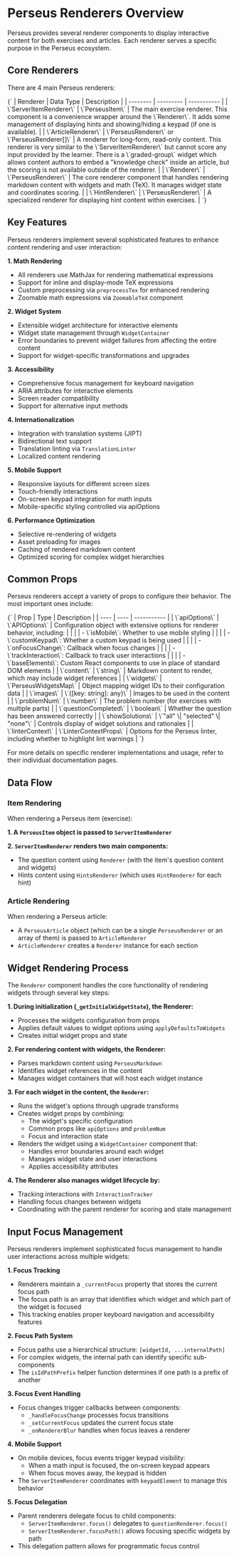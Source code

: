 
<Meta title="Renderers/Overview" />

# Perseus Renderers Overview

Perseus provides several renderer components to display interactive content for both exercises and articles. Each renderer serves a specific purpose in the Perseus ecosystem.

## Core Renderers

There are 4 main Perseus renderers:

<Markdown>
    {`
| Renderer | Data Type | Description |
| -------- | --------- | ----------- |
| \`ServerItemRenderer\` | \`PerseusItem\` | The main exercise renderer. This component is a convenience wrapper around the \`Renderer\`. It adds some management of displaying hints and showing/hiding a keypad (if one is available). |
| \`ArticleRenderer\` | \`PerseusRenderer\` or \`PerseusRenderer[]\` | A renderer for long-form, read-only content. This renderer is very similar to the \`ServerItemRenderer\` but cannot score any input provided by the learner. There is a \`graded-group\` widget which allows content authors to embed a "knowledge check" inside an article, but the scoring is not available outside of the renderer. |
| \`Renderer\` | \`PerseusRenderer\` | The core renderer component that handles rendering markdown content with widgets and math (TeX). It manages widget state and coordinates scoring. |
| \`HintRenderer\` | \`PerseusRenderer\` | A specialized renderer for displaying hint content within exercises. |
    `}
</Markdown>

## Key Features

Perseus renderers implement several sophisticated features to enhance content rendering and user interaction:

**1. Math Rendering**

-   All renderers use MathJax for rendering mathematical expressions
-   Support for inline and display-mode TeX expressions
-   Custom preprocessing via `preprocessTex` for enhanced rendering
-   Zoomable math expressions via `ZoomableTeX` component

**2. Widget System**

-   Extensible widget architecture for interactive elements
-   Widget state management through `WidgetContainer`
-   Error boundaries to prevent widget failures from affecting the entire content
-   Support for widget-specific transformations and upgrades

**3. Accessibility**

-   Comprehensive focus management for keyboard navigation
-   ARIA attributes for interactive elements
-   Screen reader compatibility
-   Support for alternative input methods

**4. Internationalization**

-   Integration with translation systems (JIPT)
-   Bidirectional text support
-   Translation linting via `TranslationLinter`
-   Localized content rendering

**5. Mobile Support**

-   Responsive layouts for different screen sizes
-   Touch-friendly interactions
-   On-screen keypad integration for math inputs
-   Mobile-specific styling controlled via apiOptions

**6. Performance Optimization**

-   Selective re-rendering of widgets
-   Asset preloading for images
-   Caching of rendered markdown content
-   Optimized scoring for complex widget hierarchies

## Common Props

Perseus renderers accept a variety of props to configure their behavior. The most important ones include:

<Markdown>
    {`
| Prop | Type | Description |
| ---- | ---- | ----------- |
| \`apiOptions\` | \`APIOptions\` | Configuration object with extensive options for renderer behavior, including: |
| | | - \`isMobile\`: Whether to use mobile styling |
| | | - \`customKeypad\`: Whether a custom keypad is being used |
| | | - \`onFocusChange\`: Callback when focus changes |
| | | - \`trackInteraction\`: Callback to track user interactions |
| | | - \`baseElements\`: Custom React components to use in place of standard DOM elements |
| \`content\` | \`string\` | Markdown content to render, which may include widget references |
| \`widgets\` | \`PerseusWidgetsMap\` | Object mapping widget IDs to their configuration data |
| \`images\` | \`{[key: string]: any}\` | Images to be used in the content |
| \`problemNum\` | \`number\` | The problem number (for exercises with multiple parts) |
| \`questionCompleted\` | \`boolean\` | Whether the question has been answered correctly |
| \`showSolutions\` | \`"all" \| "selected" \| "none"\` | Controls display of widget solutions and rationales |
| \`linterContext\` | \`LinterContextProps\` | Options for the Perseus linter, including whether to highlight lint warnings |
    `}
</Markdown>

For more details on specific renderer implementations and usage, refer to their individual documentation pages.

## Data Flow

### Item Rendering

When rendering a Perseus item (exercise):

**1. A `PerseusItem` object is passed to `ServerItemRenderer`**

**2. `ServerItemRenderer` renders two main components:**

-   The question content using `Renderer` (with the item's question content and widgets)
-   Hints content using `HintsRenderer` (which uses `HintRenderer` for each hint)

### Article Rendering

When rendering a Perseus article:

-   A `PerseusArticle` object (which can be a single `PerseusRenderer` or an array of them) is passed to `ArticleRenderer`
-   `ArticleRenderer` creates a `Renderer` instance for each section

## Widget Rendering Process

The `Renderer` component handles the core functionality of rendering widgets through several key steps:

**1. During initialization (`_getInitialWidgetState`), the Renderer:**

-   Processes the widgets configuration from props
-   Applies default values to widget options using `applyDefaultsToWidgets`
-   Creates initial widget props and state

**2. For rendering content with widgets, the Renderer:**

-   Parses markdown content using `PerseusMarkdown`
-   Identifies widget references in the content
-   Manages widget containers that will host each widget instance

**3. For each widget in the content, the `Renderer`:**

-   Runs the widget's options through upgrade transforms
-   Creates widget props by combining:
    -   The widget's specific configuration
    -   Common props like `apiOptions` and `problemNum`
    -   Focus and interaction state
-   Renders the widget using a `WidgetContainer` component that:
    -   Handles error boundaries around each widget
    -   Manages widget state and user interactions
    -   Applies accessibility attributes

**4. The Renderer also manages widget lifecycle by:**

-   Tracking interactions with `InteractionTracker`
-   Handling focus changes between widgets
-   Coordinating with the parent renderer for scoring and state management

## Input Focus Management

Perseus renderers implement sophisticated focus management to handle user interactions across multiple widgets:

**1. Focus Tracking**

-   Renderers maintain a `_currentFocus` property that stores the current focus path
-   The focus path is an array that identifies which widget and which part of the widget is focused
-   This tracking enables proper keyboard navigation and accessibility features

**2. Focus Path System**

-   Focus paths use a hierarchical structure: `[widgetId, ...internalPath]`
-   For complex widgets, the internal path can identify specific sub-components
-   The `isIdPathPrefix` helper function determines if one path is a prefix of another

**3. Focus Event Handling**

-   Focus changes trigger callbacks between components:
    -   `_handleFocusChange` processes focus transitions
    -   `_setCurrentFocus` updates the current focus state
    -   `_onRendererBlur` handles when focus leaves a renderer

**4. Mobile Support**

-   On mobile devices, focus events trigger keypad visibility:
    -   When a math input is focused, the on-screen keypad appears
    -   When focus moves away, the keypad is hidden
-   The `ServerItemRenderer` coordinates with `keypadElement` to manage this behavior

**5. Focus Delegation**

-   Parent renderers delegate focus to child components:
    -   `ServerItemRenderer.focus()` delegates to `questionRenderer.focus()`
    -   `ServerItemRenderer.focusPath()` allows focusing specific widgets by path
-   This delegation pattern allows for programmatic focus control
